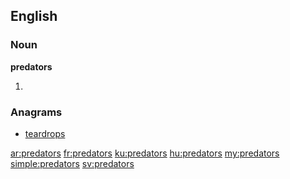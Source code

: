 ==English==

===Noun===
'''predators'''

# {{plural of|[[predator]]}}

===Anagrams===
* [[teardrops#English|teardrops]]

[[ar:predators]]
[[fr:predators]]
[[ku:predators]]
[[hu:predators]]
[[my:predators]]
[[simple:predators]]
[[sv:predators]]